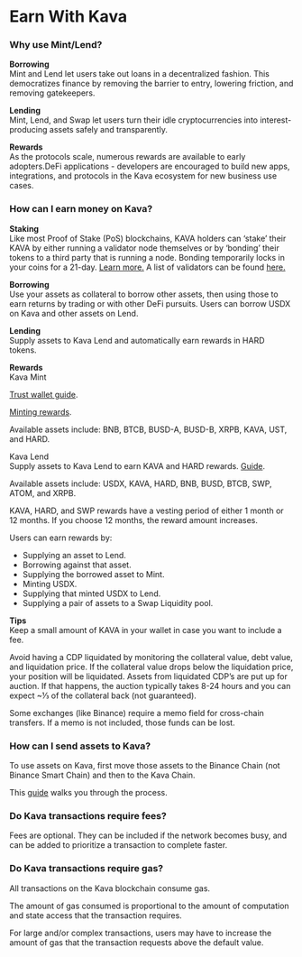 # Earn With Kava

### Why use Mint/Lend?

**Borrowing**  
Mint and Lend let users take out loans in a decentralized fashion. This democratizes finance by removing the barrier to entry, lowering friction, and removing gatekeepers.

**Lending**  
Mint, Lend, and Swap let users turn their idle cryptocurrencies into interest-producing assets safely and transparently.

**Rewards**  
As the protocols scale, numerous rewards are available to early adopters.DeFi applications - developers are encouraged to build new apps, integrations, and protocols in the Kava ecosystem for new business use cases.

### How can I earn money on Kava?

**Staking**  
Like most Proof of Stake (PoS) blockchains, KAVA holders can ‘stake’ their KAVA by either running a validator node themselves or by ‘bonding’ their tokens to a third party that is running a node. Bonding temporarily locks in your coins for a 21-day. [Learn more.](https://medium.com/kava-labs/kava-staking-guide-4894b8452ab3) A list of validators can be found [here.](https://kava.bigdipper.live/validators)

**Borrowing**  
Use your assets as collateral to borrow other assets, then using those to earn returns by trading or with other DeFi pursuits. Users can borrow USDX on Kava and other assets on Lend.

**Lending**  
Supply assets to Kava Lend and automatically earn rewards in HARD tokens.

**Rewards**  
Kava Mint

[Trust wallet guide](https://medium.com/kava-labs/borrow-usdx-on-kavas-web-app-using-trust-wallet-8540ba61f7a4).

[Minting rewards](https://medium.com/kava-labs/usdx-minting-rewards-explained-82d0b74897a2#Reward%20Calculation).

Available assets include: BNB, BTCB, BUSD-A, BUSD-B, XRPB, KAVA, UST, and HARD.

Kava Lend  
Supply assets to Kava Lend to earn KAVA and HARD rewards. [Guide](https://medium.com/kava-labs/supply-and-earn-on-hard-money-market-from-binance-com-e3f54acf4b19).

Available assets include: USDX, KAVA, HARD, BNB, BUSD, BTCB, SWP, ATOM, and XRPB.

KAVA, HARD, and SWP rewards have a vesting period of either 1 month or 12 months. If you choose 12 months, the reward amount increases.

Users can earn rewards by:

- Supplying an asset to Lend.
- Borrowing against that asset.
- Supplying the borrowed asset to Mint.
- Minting USDX.
- Supplying that minted USDX to Lend.
- Supplying a pair of assets to a Swap Liquidity pool.

**Tips**  
Keep a small amount of KAVA in your wallet in case you want to include a fee.

Avoid having a CDP liquidated by monitoring the collateral value, debt value, and liquidation price. If the collateral value drops below the liquidation price, your position will be liquidated. Assets from liquidated CDP’s are put up for auction. If that happens, the auction typically takes 8-24 hours and you can expect ~⅓ of the collateral back (not guaranteed).

Some exchanges (like Binance) require a memo field for cross-chain transfers. If a memo is not included, those funds can be lost.

### How can I send assets to Kava?

To use assets on Kava, first move those assets to the Binance Chain (not Binance Smart Chain) and then to the Kava Chain.

This [guide](https://medium.com/kava-labs/borrow-usdx-on-kavas-web-app-using-trust-wallet-8540ba61f7a4) walks you through the process.

### Do Kava transactions require fees?

Fees are optional. They can be included if the network becomes busy, and can be added to prioritize a transaction to complete faster.

### Do Kava transactions require gas?

All transactions on the Kava blockchain consume gas.

The amount of gas consumed is proportional to the amount of computation and state access that the transaction requires.

For large and/or complex transactions, users may have to increase the amount of gas that the transaction requests above the default value.
